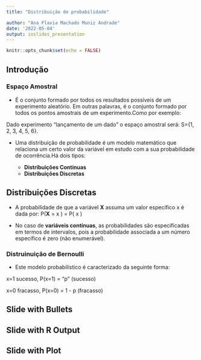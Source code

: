 ```yaml
---
title: "Distribuição de probabilidade"

author: "Ana Flavia Machado Muniz Andrade"
date: '2022-05-04'
output: ioslides_presentation
---
```


```r
knitr::opts_chunk$set(echo = FALSE)
```

## Introdução

### **Espaço Amostral**
  
  - É o conjunto formado por todos os resultados possíveis de um experimento aleatório. Em outras palavras, é o conjunto formado por todos os pontos amostrais de um experimento.Como por exemplo:
  
  Dado experimento "lançamento de um dado" o espaço amostral será: S={1, 2, 3, 4, 5, 6}.
  
  - Uma distribuição de probabilidade é um modelo matemático que relaciona um certo valor da variável em estudo com a sua probabilidade de ocorrência.Há dois tipos:
  
    - **Distribuições Contínuas**
    - **Distribuições Discretas**
    
## Distribuições Discretas

  - A probabilidade de que a variável  **X**  assuma um valor específico  x  é dada por:  P(**X** = x ) = P( x )
  
  - No caso de **variáveis contínuas**, as probabilidades são especificadas em termos de intervalos, pois a probabilidade associada a um número específico é zero (não enumerável).

### Distruinuição de Bernoulli

  - Este modelo probabilístico é caracterizado da seguinte forma:
  
  x=1 sucesso, P(x=1) = "p" (sucesso)
  
  x=0 fracasso, P(x=0) = 1 - p (fracasso)

  





## Slide with Bullets


## Slide with R Output



## Slide with Plot



